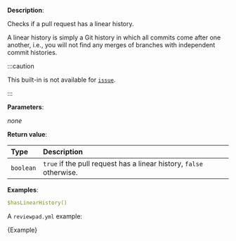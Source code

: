 
**Description**:

Checks if a pull request has a linear history.

A linear history is simply a Git history in which all commits come after one another, i.e., you will not find any merges of branches with independent commit histories.

:::caution

This built-in is not available for [`issue`](/guides/syntax#workflow).

:::

**Parameters**:

_none_

**Return value**:

| Type      | Description                                                         |
| :-------- | :------------------------------------------------------------------ |
| `boolean` | `true` if the pull request has a linear history, `false` otherwise. |

**Examples**:

```yml
$hasLinearHistory()
```

A `reviewpad.yml` example:

<CodeBlock language="yml" title="reviewpad.yml">{Example}</CodeBlock>
